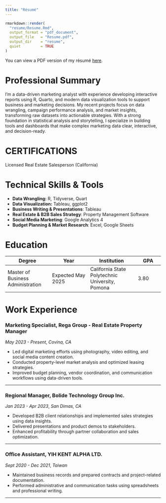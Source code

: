 ```yaml
---
title: "Résumé"
---
```


```r
rmarkdown::render(
  "resume/Resume.Rmd",
  output_format = "pdf_document",
  output_file   = "Resume.pdf",
  output_dir    = "resume",
  quiet         = TRUE
)
```

You can view a PDF version of my résumé [here](resume/Resume.pdf).

# Professional Summary

I'm a data-driven marketing analyst with experience developing interactive reports using R, Quarto, and modern data visualization tools to support business and marketing decisions. My recent projects focus on data wrangling, campaign performance analysis, and market insights, transforming raw datasets into actionable strategies. With a strong foundation in statistical analysis and storytelling, I specialize in building tools and dashboards that make complex marketing data clear, interactive, and decision-ready.

# CERTIFICATIONS
Licensed Real Estate Salesperson (California)


# Technical Skills & Tools

- **Data Wrangling:** R, Tidyverse, Quart
- **Data Visualization:** Tableau, ggplot2
- **Business Writing & Presentations**: Tableau
- **Real Estate & B2B Sales Strategy**: Property Management Software
- **Social Media Marketing**: Google Analytics 4
- **Budget Planning & Market Research**: Excel, Google Sheets


# Education

| Degree                             | Year                          | Institution                | GPA        |
| ---------------------------------- | ----------------------------- | ------------------------------------ | ------------------- |
| Master of Business Administration  | Expected May 2025     | California State Polytechnic University, Pomona | 3.80   |

# Work Experience

### Marketing Specialist, Rega Group - Real Estate Property Manager 
*May 2023 - Present*, *Covina, CA* 

- Led digital marketing efforts using photography, video editing, and social media content creation.
- Conducted property-level market analysis and optimized leasing strategies.
- Improved budget planning, vendor coordination, and communication workflows using data-driven tools.


---

### Regional Manager, Bolide Technology Group Inc.
*Jan 2023 - Apr 2023*, *San Dimas, CA*

- Developed B2B client relationships and implemented sales strategies using data insights.
- Delivered presentations and product demos to stakeholders.
- Enhanced profitability through partner collaboration and sales optimization.


---

### Office Assistant, YIH KENT ALPHA LTD. 
*Sept 2020 - Dec 2021*, *Taiwan*

- Maintained business records and prepared contracts and project-related documentation.
- Performed administrative and communication tasks using spreadsheets and professional writing.


---